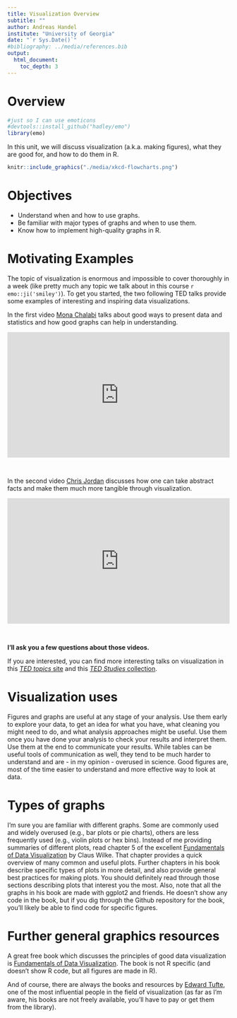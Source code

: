 ```yaml
---
title: Visualization Overview
subtitle: ""
author: Andreas Handel
institute: "University of Georgia"
date: "`r Sys.Date()`"
#bibliography: ../media/references.bib
output: 
  html_document:
    toc_depth: 3
---
```


# Overview

```r
#just so I can use emoticons
#devtools::install_github("hadley/emo")
library(emo)
```

In this unit, we will discuss visualization (a.k.a. making figures), what they are good for, and how to do them in R.

```r
knitr::include_graphics("./media/xkcd-flowcharts.png")
```


# Objectives
* Understand when and how to use graphs. 
* Be familiar with major types of graphs and when to use them.
* Know how to implement high-quality graphs in R.


# Motivating Examples
The topic of visualization is enormous and impossible to cover thoroughly in a week (like pretty much any topic we talk about in this course `r emo::ji('smiley')`). To get you started, the two following TED talks provide some examples of interesting and inspiring data visualizations.

In the first video [Mona Chalabi](https://monachalabi.com/) talks about good ways to present data and statistics and how good graphs can help in understanding.

<div style="max-width:854px"><div style="position:relative;height:0;padding-bottom:56.25%"><iframe src="https://embed.ted.com/talks/mona_chalabi_3_ways_to_spot_a_bad_statistic" width="854" height="480" style="position:absolute;left:0;top:0;width:100%;height:100%" frameborder="0" scrolling="no" allowfullscreen></iframe></div></div>
<br>

In the second video [Chris Jordan](https://monachalabi.com/) discusses how one can take abstract facts and make them much more tangible through visualization.

<div style="max-width:854px"><div style="position:relative;height:0;padding-bottom:56.25%"><iframe src="https://embed.ted.com/talks/lang/en/chris_jordan_pictures_some_shocking_stats" width="854" height="480" style="position:absolute;left:0;top:0;width:100%;height:100%" frameborder="0" scrolling="no" allowfullscreen></iframe></div></div>
<br>

**I'll ask you a few questions about those videos.**

If you are interested, you can find more interesting talks on visualization in this [_TED topics_ site](https://www.ted.com/topics/visualizations) and this [_TED Studies_ collection](http://www.ted.com/read/ted-studies/statistics).



# Visualization uses 
Figures and graphs are useful at any stage of your analysis. Use them early to explore your data, to get an idea for what you have, what cleaning you might need to do, and what analysis approaches might be useful. Use them once you have done your analysis to check your results and interpret them. Use them at the end to communicate your results. While tables can be useful tools of communication as well, they tend to be much harder to understand and are - in my opinion - overused in science. Good figures are, most of the time easier to understand and more effective way to look at data. 


# Types of graphs
I'm sure you are familiar with different graphs. Some are commonly used and widely overused (e.g., bar plots or pie charts), others are less frequently used (e.g., violin plots or hex bins). Instead of me providing summaries of different plots, read chapter 5 of the excellent [Fundamentals of Data Visualization](https://serialmentor.com/dataviz/) by Claus Wilke. That chapter provides a quick overview of many common and useful plots. Further chapters in his book describe specific types of plots in more detail, and also provide general best practices for making plots. You should definitely read through those sections describing plots that interest you the most. Also, note that all the graphs in his book are made with ggplot2 and friends. He doesn't show any code in the book, but if you dig through the Github repository for the book, you'll likely be able to find code for specific figures.  


# Further general graphics resources

A great free book which discusses the principles of good data visualization is [Fundamentals of Data Visualization](https://serialmentor.com/dataviz/). The book is not R specific (and doesn't show R code, but all figures are made in R). 

And of course, there are always the books and resources by [Edward Tufte](https://www.edwardtufte.com/tufte/), one of the most influential people in the field of visualization (as far as I'm aware, his books are not freely available, you'll have to pay or get them from the library).




